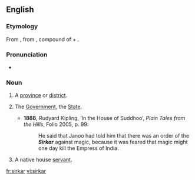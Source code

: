 ==English==

===Etymology===
From {{etyl|ur|en}} {{term|سركار|tr=sirkār|lang=ur}}, from {{etyl|fa|en}} {{term|سرکار|tr=sarkār|lang=fa}}, compound of {{term|سر||head|tr=sar|lang=fa}} + {{term|كار||agent, doer|tr=kār|lang=fa}}.

===Pronunciation===
* {{IPA|/ˈsɜːkɑː/}}

===Noun===
{{en-noun}}

# {{India}} A [[province]] or [[district]].
# {{India}} The [[government|Government]], the [[State]].
#* '''1888''', Rudyard Kipling, ‘In the House of Suddhoo’, ''Plain Tales from the Hills'', Folio 2005, p. 99:
#*: He said that Janoo had told him that there was an order of the '''''Sirkar''''' against magic, because it was feared that magic might one day kill the Empress of India.
# {{India}} A native house [[servant]].

[[fr:sirkar]]
[[vi:sirkar]]